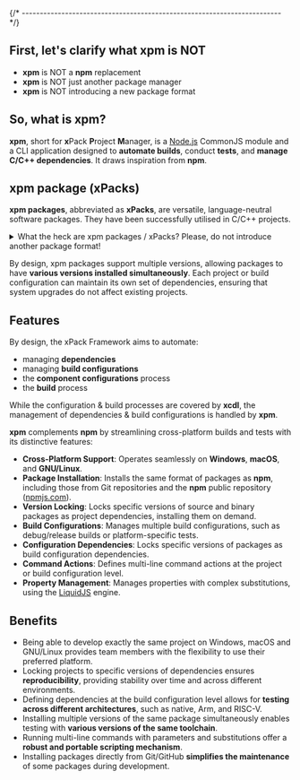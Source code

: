 

{/* ------------------------------------------------------------------------ */}

## First, let's clarify what xpm is NOT

- **xpm** is NOT a **npm** replacement
- **xpm** is NOT just another package manager
- **xpm** is NOT introducing a new package format

## So, what is xpm?

**xpm**, short for **x**Pack **P**roject **M**anager, is a
[Node.js](https://nodejs.org/en/) CommonJS  module and a CLI
application designed to **automate builds**, conduct **tests**, and
**manage C/C++ dependencies**. It draws inspiration from **npm**.

<CommonJsCompatibility />

<GithubAndNpmjs />

## xpm package (xPacks)

**xpm packages**, abbreviated as **xPacks**, are versatile,
language-neutral software packages. They have been successfully
utilised in C/C++ projects.

<details>
<summary>What the heck are xpm packages / xPacks? Please, do not introduce another package format!</summary>

Based on the content, there are two types of packages:

- packages with source libraries (source xpm packages)
- packages with executables, usually platform-specific binary tools (binary xpm packages)

Source xpm packages are **regular npm packages** that include library
source files, typically in C/C++, though there are no language restrictions.

Binary xpm packages are also regular npm packages, but with minimal content,
typically just the `package.json` file. Since these packages provide
executables for multiple platforms, some of which are quite large,
it is not practical to include all binaries within the npm package itself.
Instead, the `package.json` file contains references (URLs) to platform-specific
binary archives (e.g., `.tar.gz` for Unix or `.zip` for Windows).

Simply put, xpm packages can enhance and automate the installation process
for source libraries and tools.

</details>

By design, xpm packages support multiple versions, allowing packages to have
**various versions installed simultaneously**. Each project or
build configuration
can maintain its own set of dependencies, ensuring that system upgrades do
not affect existing projects.

## Features

By design, the xPack Framework aims to automate:

- managing **dependencies**
- managing **build configurations**
- the **component configurations** process
- the **build** process

While the configuration & build processes are covered by **xcdl**, the management of dependencies & build configurations is handled by **xpm**.

**xpm** complements **npm** by streamlining cross-platform builds and
tests with its distinctive features:

- **Cross-Platform Support**: Operates seamlessly on **Windows**,
**macOS**, and **GNU/Linux**.
- **Package Installation**: Installs the same format of packages as **npm**,
including those from Git repositories and the **npm** public repository
([npmjs.com](https://www.npmjs.com)).
- **Version Locking**: Locks specific versions of source and binary
packages as project dependencies, installing them on demand.
- **Build Configurations**: Manages multiple build configurations,
such as debug/release builds or platform-specific tests.
- **Configuration Dependencies**: Locks specific versions of
packages as build configuration dependencies.
- **Command Actions**: Defines multi-line command actions at the
project or build configuration level.
- **Property Management**: Manages properties with complex
substitutions, using the [LiquidJS](https://liquidjs.com) engine.


## Benefits

- Being able to develop exactly the same project on Windows, macOS and
GNU/Linux provides team members with the flexibility to use their
preferred platform.
- Locking projects to specific versions of dependencies ensures
**reproducibility**, providing stability over time and across different
environments.
- Defining dependencies at the build configuration level allows for
**testing across different architectures**, such as native, Arm, and RISC-V.
- Installing multiple versions of the same package simultaneously
enables testing with **various versions of the same toolchain**.
- Running multi-line commands with parameters and substitutions offer a
**robust and portable scripting mechanism**.
- Installing packages directly from Git/GitHub **simplifies the
maintenance** of some packages during development.

